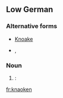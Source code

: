 ==Low German==

===Alternative forms===
* {{qualifier|in some other dialects, including {{pdt}}}} [[Knoake]]
* {{qualifier|in some other dialects, including Low Prussian}} {{l|nds|Knaken}}, {{l|nds|Knake}}

===Noun===
{{nds-noun}}

# {{form of|uncapitalized form|Knaoken|lang=nds|nodot=1}} : {{alternative spelling of|'''[[Knoake]]''', '''[[Knaken]]'''|lang=nds|nocap=1}}

[[fr:knaoken]]